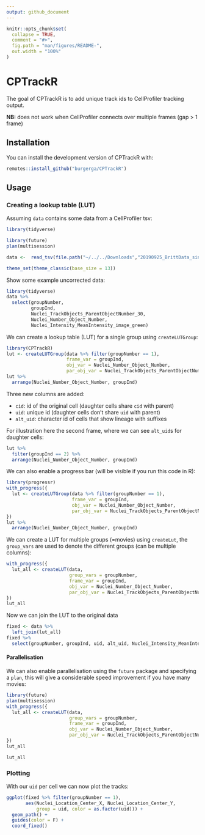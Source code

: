 ```yaml
---
output: github_document
---
```


<!-- README.md is generated from README.Rmd. Please edit that file -->

```r
knitr::opts_chunk$set(
  collapse = TRUE,
  comment = "#>",
  fig.path = "man/figures/README-",
  out.width = "100%"
)
```

# CPTrackR

<!-- badges: start -->
<!-- badges: end -->

The goal of CPTrackR is to add unique track ids to CellProfiler tracking output.

**NB:** does not work when CellProfiler connects over multiple frames (gap > 1 frame)

## Installation

You can install the development version of CPTrackR with:

``` r
remotes::install_github("burgerga/CPTrackR")
```

## Usage

### Creating a lookup table (LUT)

Assuming `data` contains some data from a CellProfiler tsv:

```r
library(tidyverse)

library(future)
plan(multisession)

data <-  read_tsv(file.path("~/../../Downloads","20190925_BrittData_singleCell_1hrDelay_withoutT01.txt"))

theme_set(theme_classic(base_size = 13))
```

Show some example uncorrected data:

```r
library(tidyverse)
data %>%
  select(groupNumber, 
         groupInd, 
         Nuclei_TrackObjects_ParentObjectNumber_30, 
         Nuclei_Number_Object_Number,
         Nuclei_Intensity_MeanIntensity_image_green)
```

We can create a lookup table (LUT) for a single group using `createLUTGroup`:

```r
library(CPTrackR)
lut <- createLUTGroup(data %>% filter(groupNumber == 1),
                      frame_var = groupInd, 
                      obj_var = Nuclei_Number_Object_Number,
                      par_obj_var = Nuclei_TrackObjects_ParentObjectNumber_30) 
lut %>% 
  arrange(Nuclei_Number_Object_Number, groupInd)
```

Three new columns are added:

* `cid`: id of the original cell (daughter cells share `cid` with parent)
* `uid`: unique id (daughter cells don't share `uid` with parent)
* `alt_uid`: character id of cells that show lineage with suffixes

For illustration here the second frame, where we can see `alt_uid`s for daughter cells:

```r
lut %>% 
  filter(groupInd == 2) %>%
  arrange(Nuclei_Number_Object_Number, groupInd)
```
We can also enable a progress bar (will be visible if you run this code in R):

```r
library(progressr)
with_progress({
  lut <- createLUTGroup(data %>% filter(groupNumber == 1),
                        frame_var = groupInd, 
                        obj_var = Nuclei_Number_Object_Number,
                        par_obj_var = Nuclei_TrackObjects_ParentObjectNumber_30) 
})
lut %>% 
  arrange(Nuclei_Number_Object_Number, groupInd)
```


We can create a LUT for multiple groups (=movies) using `createLut`, the `group_vars` are used to denote the different groups (can be multiple columns):

```r
with_progress({
  lut_all <- createLUT(data, 
                       group_vars = groupNumber, 
                       frame_var = groupInd, 
                       obj_var = Nuclei_Number_Object_Number, 
                       par_obj_var = Nuclei_TrackObjects_ParentObjectNumber_30) 
})
lut_all 
```

Now we can join the LUT to the original data

```r
fixed <- data %>% 
  left_join(lut_all) 
fixed %>%
  select(groupNumber, groupInd, uid, alt_uid, Nuclei_Intensity_MeanIntensity_image_green)
```

#### Parallelisation

We can also enable parallelisation using the `future` package and specifying a `plan`, this will give a considerable speed improvement if you have many movies:

```r
library(future)
plan(multisession)
with_progress({
  lut_all <- createLUT(data, 
                       group_vars = groupNumber, 
                       frame_var = groupInd, 
                       obj_var = Nuclei_Number_Object_Number, 
                       par_obj_var = Nuclei_TrackObjects_ParentObjectNumber_30) 
})
lut_all
```

```r
lut_all
```

### Plotting

With our `uid` per cell we can now plot the tracks:

```r
ggplot(fixed %>% filter(groupNumber == 1), 
       aes(Nuclei_Location_Center_X, Nuclei_Location_Center_Y, 
           group = uid, color = as.factor(uid))) + 
  geom_path() + 
  guides(color = F) +
  coord_fixed()
```

